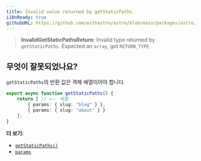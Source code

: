 ```yaml
---
title: Invalid value returned by getStaticPaths.
i18nReady: true
githubURL: https://github.com/withastro/astro/blob/main/packages/astro/src/core/errors/errors-data.ts
---
```


> **InvalidGetStaticPathsReturn**: Invalid type returned by `getStaticPaths`. Expected an `array`, got `RETURN_TYPE`

## 무엇이 잘못되었나요?

`getStaticPaths`의 반환 값은 객체 배열이어야 합니다.

```ts title="pages/blog/[id].astro"
export async function getStaticPaths() {
	return [ // <-- 배열
		{ params: { slug: "blog" } },
		{ params: { slug: "about" } }
	];
}
```

**더 보기:**

-  [`getStaticPaths()`](/ko/reference/routing-reference/#getstaticpaths)
-  [`params`](/ko/reference/api-reference/#params)
